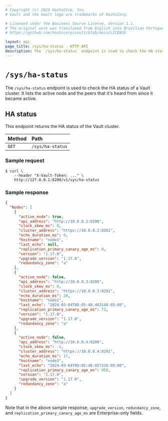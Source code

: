 ```yaml
---
# Copyright (c) 2024 HashiCorp, Inc.
# Vault and the Vault logo are trademarks of HashiCorp.

# Licensed under the Business Source License, Version 1.1.
# The original work was translated from English into Brazilian Portuguese.
# https://github.com/hashicorp/vault/blob/main/LICENSE

layout: api
page_title: /sys/ha-status - HTTP API
description: The `/sys/ha-status` endpoint is used to check the HA status of a Vault cluster.
---
```


# `/sys/ha-status`

The `/sys/ha-status` endpoint is used to check the HA status of a Vault cluster.
It lists the active node and the peers that it's heard from since it became active.

## HA status

This endpoint returns the HA status of the Vault cluster.

| Method | Path               |
| :----- | :----------------- |
| `GET`  | `/sys/ha-status` |

### Sample request

```shell-session
$ curl \
    --header "X-Vault-Token: ..." \
    http://127.0.0.1:8200/v1/sys/ha-status
```

### Sample response

```json
{
  "Nodes": [
    {
      "active_node": true,
      "api_address": "http://10.0.0.2:8200",
      "clock_skew_ms": 0,
      "cluster_address": "https://10.0.0.2:8201",
      "echo_duration_ms": 0,
      "hostname": "node1",
      "last_echo": null,
      "replication_primary_canary_age_ms": 0,
      "version": "1.17.0",
      "upgrade_version": "1.17.0",
      "redundancy_zone": "a"
    },
    {
      "active_node": false,
      "api_address": "http://10.0.0.3:8200",
      "clock_skew_ms": 0,
      "cluster_address": "https://10.0.0.3:8201",
      "echo_duration_ms": 20,
      "hostname": "node2",
      "last_echo": "2024-03-04T08:05:48.403148-05:00",
      "replication_primary_canary_age_ms": 72,
      "version": "1.17.0",
      "upgrade_version": "1.17.0",
      "redundancy_zone": "a"
    },
    {
      "active_node": false,
      "api_address": "http://10.0.0.4:8200",
      "clock_skew_ms": -1,
      "cluster_address": "https://10.0.0.4:8201",
      "echo_duration_ms": 17,
      "hostname": "node3",
      "last_echo": "2024-03-04T08:05:48.657318-05:00",
      "replication_primary_canary_age_ms": 950,
      "version": "1.17.0",
      "upgrade_version": "1.17.0",
      "redundancy_zone": "a"
    }
  ]
}
```
Note that in the above sample response, `upgrade_version`, `redundancy_zone`, and `replication_primary_canary_age_ms` are Enterprise-only fields.

